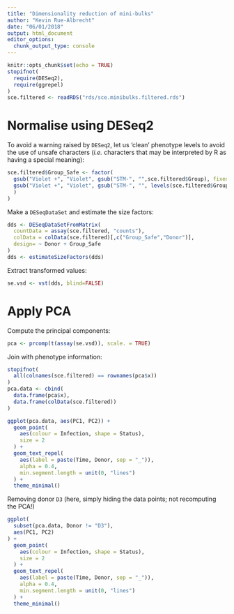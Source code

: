 ```yaml
---
title: "Dimensionality reduction of mini-bulks"
author: "Kevin Rue-Albrecht"
date: "06/01/2018"
output: html_document
editor_options: 
  chunk_output_type: console
---
```


```r
knitr::opts_chunk$set(echo = TRUE)
stopifnot(
  require(DESeq2),
  require(ggrepel)
)
sce.filtered <- readRDS("rds/sce.minibulks.filtered.rds")
```

# Normalise using DESeq2

To avoid a warning raised by `DESeq2`, let us 'clean' phenotype levels
to avoid the use of unsafe characters
(*i.e.* characters that may be interpreted by R as having a special meaning):

```r
sce.filtered$Group_Safe <- factor(
  gsub("Violet +", "Violet", gsub("STM-", "",sce.filtered$Group), fixed = TRUE),
  gsub("Violet +", "Violet", gsub("STM-", "", levels(sce.filtered$Group), fixed = TRUE)
  )
)
```

Make a `DESeqDataSet` and estimate the size factors:

```r
dds <- DESeqDataSetFromMatrix(
  countData = assay(sce.filtered, "counts"),
  colData = colData(sce.filtered)[,c("Group_Safe","Donor")],
  design= ~ Donor + Group_Safe
)
dds <- estimateSizeFactors(dds)
```

Extract transformed values:

```r
se.vsd <- vst(dds, blind=FALSE)
```

# Apply PCA

Compute the principal components:

```r
pca <- prcomp(t(assay(se.vsd)), scale. = TRUE)
```

Join with phenotype information:

```r
stopifnot(
  all(colnames(sce.filtered) == rownames(pca$x))
)
pca.data <- cbind(
  data.frame(pca$x),
  data.frame(colData(sce.filtered))
)
```

```r
ggplot(pca.data, aes(PC1, PC2)) +
  geom_point(
    aes(colour = Infection, shape = Status),
    size = 2
  ) +
  geom_text_repel(
    aes(label = paste(Time, Donor, sep = "_")),
    alpha = 0.4,
    min.segment.length = unit(0, "lines")
  ) +
  theme_minimal()
```

Removing donor `D3` (here, simply hiding the data points; not recomputing the PCA!)

```r
ggplot(
  subset(pca.data, Donor != "D3"),
  aes(PC1, PC2)
) +
  geom_point(
    aes(colour = Infection, shape = Status),
    size = 2
  ) +
  geom_text_repel(
    aes(label = paste(Time, Donor, sep = "_")),
    alpha = 0.4,
    min.segment.length = unit(0, "lines")
  ) +
  theme_minimal()
```
